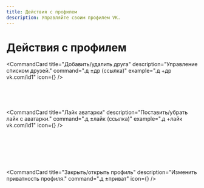 ```yaml
---
title: Действия с профилем
description: Управляйте своим профилем VK.
---
```



# Действия с профилем <User className="inline-block h-5 w-5 text-emerald-500" />

<CommandCard
  title="Добавить/удалить друга"
  description="Управление списком друзей."
  command=".д ±др (ссылка)"
  example=".д +др vk.com/id1"
  icon={<User className="h-5 w-5 text-emerald-500" />}
/>

<br />

<CommandCard
  title="Чёрный список"
  description="Добавить/убрать из ЧС."
  command=".д ±чс (ссылка)"
  example=".д -чс vk.com/id1"
/>

<br />

<CommandCard
  title="Лайк аватарки"
  description="Поставить/убрать лайк с аватарки."
  command=".д ±лайк (ссылка)"
  example=".д +лайк vk.com/id1"
  icon={<Heart className="h-5 w-5 text-emerald-500" />}
/>

<br />

<CommandCard
  title="Написать в ЛС"
  description="Отправить сообщение в личку."
  command=".д влс (ссылка)"
  newLine="(текст)"
  example=".д влс vk.com/id1"
  exampleSecond="Привет"
/>

<br />

<CommandCard
  title="Публикация поста"
  description="Опубликовать пост на стене."
  command=".д опубликовать"
  newLine="(текст)"
  example=".д опубликовать"
  exampleSecond="Всем привет"
/>

<br />

<CommandCard
  title="Закрыть/открыть профиль"
  description="Изменить приватность профиля."
  command=".д ±приват"
  icon={<Lock className="h-5 w-5 text-emerald-500" />}
/>
